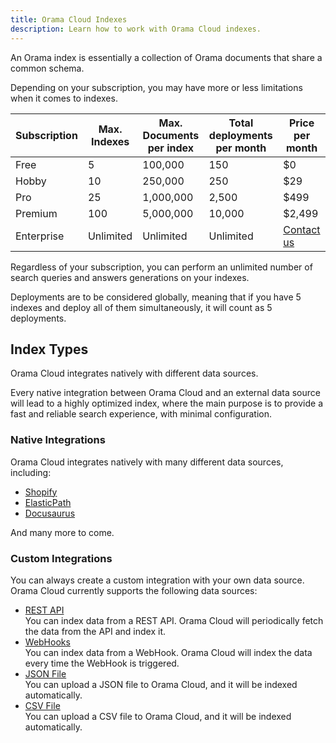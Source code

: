 ```yaml
---
title: Orama Cloud Indexes
description: Learn how to work with Orama Cloud indexes.
---
```


An Orama index is essentially a collection of Orama documents that share a common schema.

Depending on your subscription, you may have more or less limitations when it comes to indexes.

| Subscription | Max. Indexes | Max. Documents per index | Total deployments per month | Price per month                          |
| ------------ | ------------ | ------------------------ | --------------------------- | ---------------------------------------- |
| Free         | 5            | 100,000                  | 150                         | $0                                       |
| Hobby        | 10           | 250,000                  | 250                         | $29                                      |
| Pro          | 25           | 1,000,000                | 2,500                       | $499                                     |
| Premium      | 100          | 5,000,000                | 10,000                      | $2,499                                   |
| Enterprise   | Unlimited    | Unlimited                | Unlimited                   | [Contact us](mailto:info@oramasearch.com)|

Regardless of your subscription, you can perform an unlimited number of search queries and answers generations on your indexes.

Deployments are to be considered globally, meaning that if you have 5 indexes and deploy all of them simultaneously, it will count as 5 deployments.

## Index Types

Orama Cloud integrates natively with different data sources.

Every native integration between Orama Cloud and an external data source will lead to a highly optimized index,
where the main purpose is to provide a fast and reliable search experience, with minimal configuration.

### Native Integrations

Orama Cloud integrates natively with many different data sources, including:

- [Shopify](/cloud/data-sources/native-integrations/shopify)
- [ElasticPath](/cloud/data-sources/native-integrations/elasticpath)
- [Docusaurus](/cloud/data-sources/native-integrations/docusaurus)

And many more to come.

### Custom Integrations

You can always create a custom integration with your own data source. Orama Cloud currently supports the following data sources:

- [REST API](/cloud/data-sources/custom-integrations/rest-api) \
  You can index data from a REST API. Orama Cloud will periodically fetch the data from the API and index it.
- [WebHooks](/cloud/data-sources/custom-integrations/webhooks) \
  You can index data from a WebHook. Orama Cloud will index the data every time the WebHook is triggered.
- [JSON File](/cloud/data-sources/custom-integrations/json-file) \
  You can upload a JSON file to Orama Cloud, and it will be indexed automatically.
- [CSV File](/cloud/data-sources/custom-integrations/csv-file) \
  You can upload a CSV file to Orama Cloud, and it will be indexed automatically.
